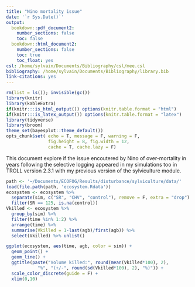 ```yaml
---
title: "Nino mortality issue"
date: '`r Sys.Date()`'
output:
  bookdown::pdf_document2:
    number_sections: false
    toc: false
  bookdown::html_document2:
    number_sections: false
    toc: true
    toc_float: yes
csl: /home/sylvain/Documents/Bibliography/csl/mee.csl
bibliography: /home/sylvain/Documents/Bibliography/library.bib
link-citations: yes
---
```


```r
rm(list = ls()); invisible(gc())
library(knitr)
library(kableExtra)
if(knitr:::is_html_output()) options(knitr.table.format = "html") 
if(knitr:::is_latex_output()) options(knitr.table.format = "latex") 
library(tidyverse)
library(broom)
theme_set(bayesplot::theme_default())
opts_chunk$set( echo = T, message = F, warning = F, 
                fig.height = 8, fig.width = 12,
                cache = T, cache.lazy = F)
```


This document explore if the issue encoutered by Nino of over-mortality in years following the selective logging appeared in my simulations too in TROLL version 2.3.1 with my previous version of the sylviculture module.

```r
path <- '~/Documents/ECOFOG/Results/disturbance/sylviculture/data/'
load(file.path(path, 'ecosystem.Rdata'))
ecosystem <- ecosystem %>% 
  separate(sim, c("SR", "CHV", "control"), remove = F, extra = "drop") %>% 
  filter(SR == 125, is.na(control))
Vkilled <- ecosystem %>% 
  group_by(sim) %>% 
  filter(time %in% 1:2) %>% 
  arrange(time) %>% 
  summarise(Vkilled = 1-last(agb)/first(agb)) %>% 
  select(Vkilled) %>% unlist()
```

```r
ggplot(ecosystem, aes(time, agb, color = sim)) +
  geom_point() +
  geom_line() +
  ggtitle(paste("Volume killed:", round(mean(Vkilled*100), 2), 
            "%", "(+/-", round(sd(Vkilled*100), 2), "%)")) +
  scale_color_discrete(guide = F) +
  xlim(0,10)
```

